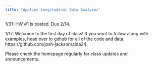 ```yaml
---
title: "Applied Longitudinal Data Analyses"
---
```


1/31: HW #1 is posted. Due 2/14.

1/17: Welcome to the first day of class! If you want to follow along with examples, head over to github for all of the code and data. https://github.com/josh-jackson/alda24

Please check the homepage regularly for class updates and announcements.
